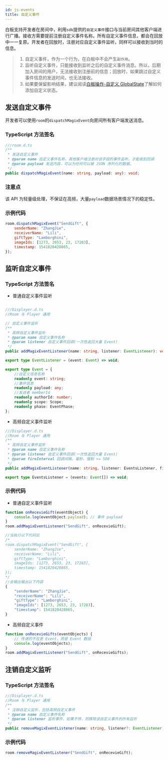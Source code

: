 ```yaml
---
id: js-events
title: 自定义事件
---
```


白板支持开发者在房间中，利用`sdk`提供的`自定义事件`接口与当前房间其他客户端进行广播。接收方需要提前注册自定义事件名称。所有自定义事件信息，都会在回放中一一复原。开发者在回放时，注册对应自定义事件监听，同样可以接收到当时的信息。

>1. 自定义事件，作为一个行为，在白板中不会产生`副作用`。  
>2. 监听自定义事件，只能接收到监听之后的自定义事件消息。所以，后期加入房间的用户，无法接收到注册前的信息；回放时，如果跳过自定义事件信息的发送时间，也无法接收。
>3. 如果要保留影响结果，建议阅读[白板操作-自定义 GlobalState](./operation.md#globalstate)了解如何添加自定义状态。

## 发送自定义事件

开发者可以使用`room`的`dispatchMagixEvent`向房间所有客户端发送消息。

### TypeScript 方法签名

```typescript
///room.d.ts
/**
 * 发送自定义事件
 * @param name 自定义事件名称，其他客户端注册对该字段的事件监听，才能收到回调
 * @param payload 发送内容，可以为任何可以被 JSON 序列化的数据。
 */
public dispatchMagixEvent(name: string, payload: any): void;
```

### 注意点

该 API 为轻量级处理，不保证在高频，大量`payload`数据场景情况下的稳定性。

### 示例代码

```javascript
room.dispatchMagixEvent("SendGift", {
    senderName: "ZhangJie",
    receiverName: "Lili",
    giftType: "Lamborghini",
    imageIds: [1273, 2653, 23, 17283],
    timestamp: 1541820428865,
});
```

## 监听自定义事件

### TypeScript 方法签名

* 普通自定义事件监听

```typescript

///Displayer.d.ts
//Room 与 Player 通用

// 自定义事件监听
/**
 * 高频自定义事件监听
 * @param name 自定义事件名称
 * @param listener 自定义事件回调(一次性返回大量 Event)
 */
public addMagixEventListener(name: string, listener: EventListener): void;

export type EventListener = (event: Event) => void;

export type Event = {
    //自定义信息名称
    readonly event: string;
    //事件信息
    readonly payload: any;
    //发送者 memberId
    readonly authorId: number;
    readonly scope: Scope;
    readonly phase: EventPhase;
};
```

* 高频自定义事件监听

```typescript
///Displayer.d.ts
//Room 与 Player 通用
/**
 * 高频自定义事件监听
 * @param name 自定义事件名称
 * @param listener 自定义事件回调(一次性返回大量 Event)
 * @param fireInterval 回调间隔，毫秒，强制 >= 500
 */
public addMagixEventListener(name: string, listener: EventsListener, fireInterval: number): void;

export type EventsListener = (events: Event[]) => void;
```

### 示例代码

* 普通自定义事件监听

```javascript
function onRecevieGift(eventObject) {
    console.log(eventObject.payload); // 事件 payload
}
room.addMagixEventListener("SendGift", onRecevieGift);

//当执行以下代码后
/*
room.dispatchMagixEvent("SendGift", {
    senderName: "ZhangJie",
    receiverName: "Lili",
    giftType: "Lamborghini",
    imageIds: [1273, 2653, 23, 17283],
    timestamp: 1541820428865,
});
*/
//会输出输出以下内容
{
    "senderName": "ZhangJie",
    "receiverName": "Lili",
    "giftType": "Lamborghini",
    "imageIds": [1273, 2653, 23, 17283],
    "timestamp": 1541820428865,
}
```

* 高频自定义事件

```js
function onRecevieGifts(eventObjects) {
    // 传递的不在是 Event，而是 Event 数组
    console.log(eventObjects);
}
room.addMagixEventListener("SendGift", onRecevieGifts);
```

## 注销自定义监听

### TypeScript 方法签名

```typescript
///Displayer.d.ts
//Room 与 Player 通用
/**
 * 注销自定义监听，包括高频自定义事件
 * @param name 自定义事件名称
 * @param listener 监听事件，如果不传，则移除该自定义事件的所有监听
 */
public removeMagixEventListener(name: string, listener?: EventListener): void;
```

### 示例代码

```javascript
room.removeMagixEventListener("SendGift", onRecevieGift);
```